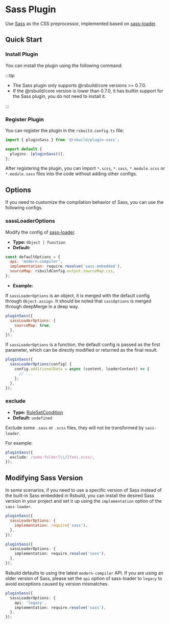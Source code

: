 # Sass Plugin


<SourceCode href="https://github.com/web-infra-dev/rsbuild/tree/main/packages/plugin-sass" />

Use [Sass](https://sass-lang.com/) as the CSS preprocessor, implemented based on [sass-loader](https://github.com/webpack-contrib/sass-loader).

## Quick Start

### Install Plugin

You can install the plugin using the following command:


<PackageManagerTabs command="add @rsbuild/plugin-sass -D" />

:::tip

- The Sass plugin only supports @rsbuild/core versions >= 0.7.0.
- If the @rsbuild/core version is lower than 0.7.0, it has builtin support for the Sass plugin, you do not need to install it.

:::

### Register Plugin

You can register the plugin in the `rsbuild.config.ts` file:

```ts title="rsbuild.config.ts"
import { pluginSass } from '@rsbuild/plugin-sass';

export default {
  plugins: [pluginSass()],
};
```

After registering the plugin, you can import `*.scss`, `*.sass`, `*.module.scss` or `*.module.sass` files into the code without adding other configs.

## Options

If you need to customize the compilation behavior of Sass, you can use the following configs.

### sassLoaderOptions

Modify the config of [sass-loader](https://github.com/webpack-contrib/sass-loader).

- **Type:** `Object | Function`
- **Default:**

```js
const defaultOptions = {
  api: 'modern-compiler',
  implementation: require.resolve('sass-embedded'),
  sourceMap: rsbuildConfig.output.sourceMap.css,
};
```

- **Example:**

If `sassLoaderOptions` is an object, it is merged with the default config through `Object.assign`. It should be noted that `sassOptions` is merged through deepMerge in a deep way.

```js
pluginSass({
  sassLoaderOptions: {
    sourceMap: true,
  },
});
```

If `sassLoaderOptions` is a function, the default config is passed as the first parameter, which can be directly modified or returned as the final result.

```js
pluginSass({
  sassLoaderOptions(config) {
    config.additionalData = async (content, loaderContext) => {
      // ...
    };
  },
});
```

### exclude

- **Type:** [RuleSetCondition](https://rspack.dev/config/module#condition)
- **Default:** `undefined`

Exclude some `.sass` or `.scss` files, they will not be transformed by `sass-loader`.

For example:

```ts
pluginSass({
  exclude: /some-folder[\\/]foo\.scss/,
});
```

## Modifying Sass Version

In some scenarios, if you need to use a specific version of Sass instead of the built-in Sass embedded in Rsbuild, you can install the desired Sass version in your project and set it up using the `implementation` option of the `sass-loader`.

```js
pluginSass({
  sassLoaderOptions: {
    implementation: require('sass'),
  },
});
```

```ts
pluginSass({
  sassLoaderOptions: {
    implementation: require.resolve('sass'),
  },
});
```

Rsbuild defaults to using the latest `modern-compiler` API. If you are using an older version of Sass, please set the `api` option of sass-loader to `legacy` to avoid exceptions caused by version mismatches.

```ts
pluginSass({
  sassLoaderOptions: {
    api: 'legacy',
    implementation: require.resolve('sass'),
  },
});
```
